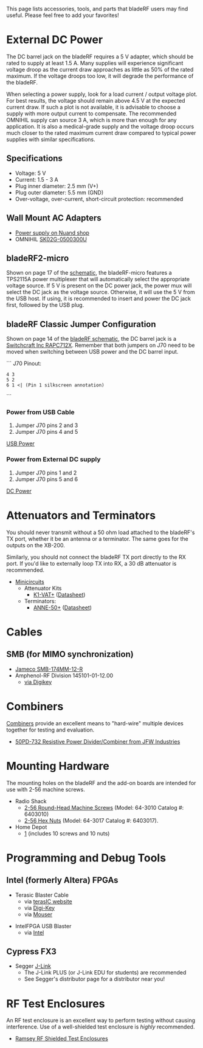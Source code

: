This page lists accessories, tools, and parts that bladeRF users may find useful.  Please feel free to add your favorites!

= External DC Power =
The DC barrel jack on the bladeRF requires a 5&nbsp;V adapter, which should be rated to supply at least 1.5&nbsp;A. Many supplies will experience significant voltage droop as the current draw approaches as little as 50% of the rated maximum. If the voltage droops too low, it will degrade the performance of the bladeRF.

When selecting a power supply, look for a load current / output voltage plot. For best results, the voltage should remain above 4.5 V at the expected current draw. If such a plot is not available, it is advisable to choose a supply with more output current to compensate. The recommended OMNIHIL supply can source 3&nbsp;A, which is more than enough for any application. It is also a medical-grade supply and the voltage droop occurs much closer to the rated maximum current draw compared to typical power supplies with similar specifications.

== Specifications ==

* Voltage: 5 V
* Current: 1.5 - 3 A
* Plug inner diameter: 2.5 mm (V+)
* Plug outer diameter: 5.5 mm (GND)
* Over-voltage, over-current, short-circuit protection: recommended

== Wall Mount AC Adapters ==
* [https://www.nuand.com/blog/product/power-supply Power supply on Nuand shop]
* OMNIHIL [http://www.omnihil.com/products/ac-dc-power-adapter-adaptor-5v-sk02g-0500300u-with-plug-size-5-5mm-x-2-5mm-replacement-switching-power-supply-cord-cable-ps-wall-home-charger-mains-psu?variant=1494981313 SK02G-0500300U]

== bladeRF2-micro ==

Shown on page&nbsp;17 of the [http://www.nuand.com/bladeRF-micro.pdf schematic], the bladeRF-micro features a TPS2115A power multiplexer that will automatically select the appropriate voltage source. If 5&nbsp;V is present on the DC power jack, the power mux will select the DC jack as the voltage source. Otherwise, it will use the 5&nbsp;V from the USB host. If using, it is recommended to insert and power the DC jack first, followed by the USB plug.

== bladeRF Classic Jumper Configuration ==

Shown on page&nbsp;14 of the [http://nuand.com/bladerf.pdf bladeRF schematic], the DC barrel jack is a [http://www.mouser.com/ds/2/393/rapc712x_cd-371318.pdf Switchcraft Inc RAPC712X]. Remember that both jumpers on J70 need to be moved when switching between USB power and the DC barrel input.

```
J70 Pinout:
 4 3
 5 2
 6 1 <| (Pin 1 silkscreen annotation) 
```

=== Power from USB Cable ===
# Jumper J70 pins 2 and 3
# Jumper J70 pins 4 and 5

[[http://nuand.com/images/bladeRF-J70-USB-power.jpg|USB Power]]

=== Power from External DC supply ===
# Jumper J70 pins 1 and 2
# Jumper J70 pins 5 and 6

[[http://nuand.com/images/bladeRF-J70-DC-power.jpg|DC Power]]

= Attenuators and Terminators =

You should never transmit without a 50&nbsp;ohm load attached to the bladeRF's TX port, whether it be an antenna or a terminator. The same goes for the outputs on the XB-200.  

Similarly, you should not connect the bladeRF TX port directly to the RX port. If you'd like to externally loop TX into RX, a 30&nbsp;dB attenuator is recommended.

* [http://www.minicircuits.com Minicircuits]
** Attenuator Kits
*** [http://www.minicircuits.com/MCLStore/ModelSearch?model=K1-VAT%2B&search_type=info K1-VAT+] ([http://www.minicircuits.com/pdfs/K1-VAT+.pdf Datasheet])
** Terminators:
*** [http://www.minicircuits.com/MCLStore/ModelSearch?model=ANNE-50%2B&search_type=info ANNE-50+] ([http://www.minicircuits.com/pdfs/ANNE-50+.pdf Datasheet])

= Cables =

== SMB (for MIMO synchronization) ==

* [http://www.jameco.com/1/1/2376-smb-174mm-12-r-female-smb-plug-female-smb-plug-cable-assembly.html Jameco SMB-174MM-12-R]
* Amphenol-RF Division 145101-01-12.00
** [http://www.digikey.com/product-search/en?mpart=145101-01-12.00&vendor=115 via Digikey]

= Combiners =

[http://www.radio-electronics.com/info/rf-technology-design/coupler-combiner-splitter/rf-splitter-combiner-basics.php Combiners] provide an excellent means to "hard-wire" multiple devices together for testing and evaluation. 

* [http://www.jfwindustries.com/products/50PD_732_Resistive_Power_Divider_Combiner_from_JFW_Industries-1396-79.html 50PD-732 Resistive Power Divider/Combiner from JFW Industries]

= Mounting Hardware =

The mounting holes on the bladeRF and the add-on boards are intended for use with 2-56 machine screws.

* Radio Shack
** [http://www.radioshack.com/2-56-round-head-machine-screws-42-pack/6403010.html 2-56 Round-Head Machine Screws] (Model: 64-3010 Catalog #: 6403010)
** [http://www.radioshack.com/2-56-hex-nuts-40-pack/6403017.html 2-56 Hex Nuts] (Model: 64-3017 Catalog #: 6403017).
* Home Depot
** [http://www.homedepot.com/p/Crown-Bolt-2-56-x-3-8-in-Phillips-Slotted-Round-Head-Machine-Screws-37011/203085930] (includes 10 screws and 10 nuts)

= Programming and Debug Tools =

== Intel (formerly Altera) FPGAs ==

* Terasic Blaster Cable
** via [http://www.terasic.com.tw/cgi-bin/page/archive.pl?No=46 terasIC website]
** via [http://www.digikey.com/en/product-highlight/t/terasic-tech/usb-blaster-cable Digi-Key]
** via [http://www.mouser.com/new/terasic-technologies/terasic-USBblaster/ Mouser]

* IntelFPGA USB Blaster
** via [https://buyfpga.intel.com/PartDetail?partId=1212940 Intel]

== Cypress FX3 ==

* Segger [https://www.segger.com/jlink-debug-probes.html J-Link]
** The J-Link PLUS (or J-Link EDU for students) are recommended
** See Segger's distributor page for a distributor near you!

= RF Test Enclosures =

An RF test enclosure is an excellent way to perform testing without causing interference. Use of a well-shielded test enclosure is ''highly'' recommended.

* [http://ramseytest.com/product_list.php?category=1 Ramsey RF Shielded Test Enclosures]

